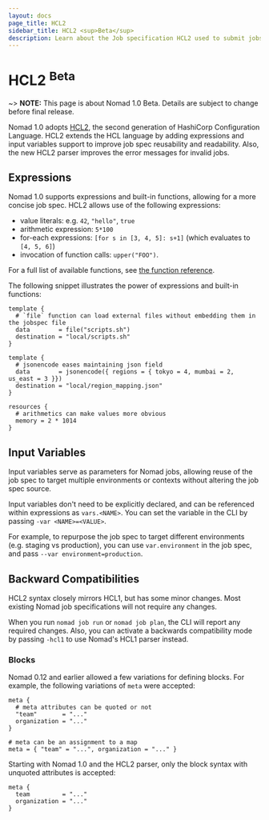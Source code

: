 ```yaml
---
layout: docs
page_title: HCL2
sidebar_title: HCL2 <sup>Beta</sup>
description: Learn about the Job specification HCL2 used to submit jobs to Nomad.
---
```


# HCL2 <sup>Beta</sup>

~> **NOTE:** This page is about Nomad 1.0 Beta. Details are subject to change before final release.

Nomad 1.0 adopts
[HCL2](https://github.com/hashicorp/hcl2/blob/master/README.md), the second
generation of HashiCorp Configuration Language. HCL2 extends the HCL language by
adding expressions and input variables support to improve job spec
reusability and readability. Also, the new HCL2 parser improves the error
messages for invalid jobs.

## Expressions

Nomad 1.0 supports expressions and built-in functions, allowing for a more concise job spec. HCL2 allows use of the following expressions:

- value literals: e.g. `42`, `"hello"`, `true`
- arithmetic expression: `5*100`
- for-each expressions: `[for s in [3, 4, 5]: s+1]` (which evaluates to `[4, 5, 6]`)
- invocation of function calls: `upper("FOO")`.

For a full list of available functions, see [the function reference](https://www.packer.io/docs/from-1.5/functions).

The following snippet illustrates the power of expressions and built-in functions:

```hcl
template {
  # `file` function can load external files without embedding them in the jobspec file
  data        = file("scripts.sh")
  destination = "local/scripts.sh"
}

template {
  # jsonencode eases maintaining json field
  data        = jsonencode({ regions = { tokyo = 4, mumbai = 2, us_east = 3 }})
  destination = "local/region_mapping.json"
}

resources {
  # arithmetics can make values more obvious
  memory = 2 * 1014
}
```

## Input Variables

Input variables serve as parameters for Nomad jobs, allowing reuse of the job spec
to target multiple environments or contexts without altering the job spec source.

Input variables don't need to be explicitly declared, and can be referenced
within expressions as `vars.<NAME>`. You can set the variable in the CLI by
passing `-var <NAME>=<VALUE>`.

For example, to repurpose the job spec to target different environments (e.g.
staging vs production), you can use `var.environment` in the job spec, and pass
`--var environment=production`.

## Backward Compatibilities

HCL2 syntax closely mirrors HCL1, but has some minor changes. Most existing
Nomad job specifications will not require any changes.

When you run `nomad job run` or `nomad job plan`, the CLI will report any
required changes. Also, you can activate a backwards compatibility mode by
passing `-hcl1` to use Nomad's HCL1 parser instead.

### Blocks

Nomad 0.12 and earlier allowed a few variations for defining blocks. For example, the following variations of `meta` were accepted:

```hcl
meta {
  # meta attributes can be quoted or not
  "team"       = "..."
  organization = "..."
}

# meta can be an assignment to a map
meta = { "team" = "...", organization = "..." }
```

Starting with Nomad 1.0 and the HCL2 parser, only the block syntax with unquoted attributes is accepted:

```hcl
meta {
  team         = "..."
  organization = "..."
}
```
